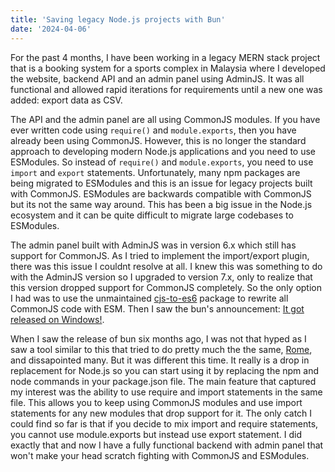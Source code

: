 ```yaml
---
title: 'Saving legacy Node.js projects with Bun'
date: '2024-04-06'
---
```


For the past 4 months, I have been working in a legacy MERN stack project that is a booking system for a sports complex in Malaysia where I developed the website, backend API and an admin panel using AdminJS. It was all functional and allowed rapid iterations for requirements until a new one was added: export data as CSV.

The API and the admin panel are all using CommonJS modules. If you have ever written code using `require()` and `module.exports`, then you have already been using CommonJS. However, this is no longer the standard approach to developing modern Node.js applications and you need to use ESModules. So instead of `require()` and `module.exports`, you need to use `import` and `export` statements. Unfortunately, many npm packages are being migrated to ESModules and this is an issue for legacy projects built with CommonJS. ESModules are backwards compatible with CommonJS but its not the same way around. This has been a big issue in the Node.js ecosystem and it can be quite difficult to migrate large codebases to ESModules.

The admin panel built with AdminJS was in version 6.x which still has support for CommonJS. As I tried to implement the import/export plugin, there was this issue I couldnt resolve at all. I knew this was something to do with the AdminJS version so I upgraded to version 7.x, only to realize that this version dropped support for CommonJS completely. So the only option I had was to use the unmaintained [cjs-to-es6](https://www.npmjs.com/package/cjs-to-es6) package to rewrite all CommonJS code with ESM. Then I saw the bun's announcement: [It got released on Windows!](https://www.youtube.com/watch?v=yXTFOeGly9o).

When I saw the release of bun six months ago, I was not that hyped as I saw a tool similar to this that tried to do pretty much the the same, [Rome](https://github.com/rome/tools), and dissapointed many. But it was different this time. It really is a drop in replacement for Node.js so you can start using it by replacing the npm and node commands in your package.json file. The main feature that captured my interest was the ability to use require and import statements in the same file. This allows you to keep using CommonJS modules and use import statements for any new modules that drop support for it. The only catch I could find so far is that if you decide to mix import and require statements, you cannot use module.exports but instead use export statement. I did exactly that and now I have a fully functional backend with admin panel that won't make your head scratch fighting with CommonJS and ESModules.